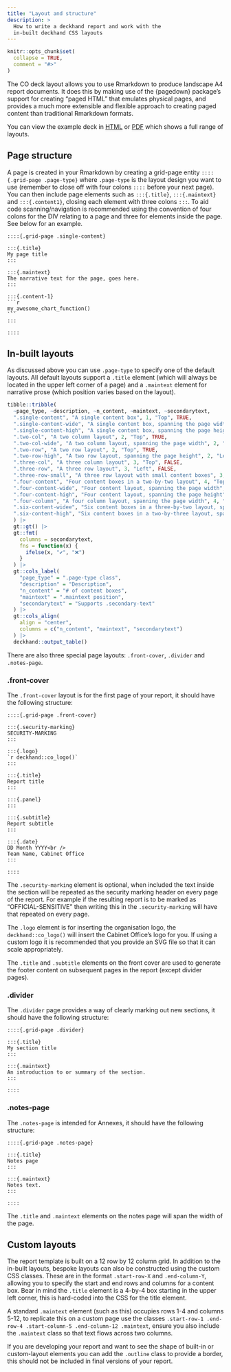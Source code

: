 ```yaml
---
title: "Layout and structure"
description: >
  How to write a deckhand report and work with the
  in-built deckhand CSS layouts
---
```


```r
knitr::opts_chunk$set(
  collapse = TRUE,
  comment = "#>"
)
```

The CO deck layout allows you to use Rmarkdown to produce landscape A4 report documents. It does this by making use of the {pagedown} package's support for creating "paged HTML" that emulates physical pages, and provides a much more extensible and flexible approach to creating paged content than traditional Rmarkdown formats.

You can view the example deck in [HTML](../co_deck_layouts.html) or [PDF](../co_deck_layouts.pdf) which shows a full range of layouts.

## Page structure

A page is created in your Rmarkdown by creating a grid-page entity `::::{.grid-page .page-type}` where `.page-type` is the layout design you want to use (remember to close off with four colons `::::` before your next page). You can then include page elements such as `:::{.title}`, `:::{.maintext}` and `:::{.content1}`, closing each element with three colons `:::`. To aid code scanning/navigation is recommended using the convention of four colons for the DIV relating to a page and three for elements inside the page. See below for an example.

````verbatim
::::{.grid-page .single-content}

:::{.title}
My page title
:::

:::{.maintext}
The narrative text for the page, goes here.
:::

:::{.content-1}
```r
my_awesome_chart_function()
```
:::

::::
````

## In-built layouts

As discussed above you can use `.page-type` to specify one of the default layouts. All default layouts support a `.title` element (which will always be located in the upper left corner of a page) and a `.maintext` element for narrative prose (which position varies based on the layout).

```r
tibble::tribble(
  ~page_type, ~description, ~n_content, ~maintext, ~secondarytext,
  ".single-content", "A single content box", 1, "Top", TRUE,
  ".single-content-wide", "A single content box, spanning the page width", 1, "Top", TRUE,
  ".single-content-high", "A single content box, spanning the page height", 1, "Left", FALSE,
  ".two-col", "A two column layout", 2, "Top", TRUE,
  ".two-col-wide", "A two column layout, spanning the page width", 2, "Top", FALSE,
  ".two-row", "A two row layout", 2, "Top", TRUE,
  ".two-row-high", "A two row layout, spanning the page height", 2, "Left", FALSE,
  ".three-col", "A three column layout", 3, "Top", FALSE,
  ".three-row", "A three row layout", 3, "Left", FALSE,
  ".three-row-small", "A three row layout with small content boxes", 3, "Middle", TRUE,
  ".four-content", "Four content boxes in a two-by-two layout", 4, "Top", TRUE,
  ".four-content-wide", "Four content layout, spanning the page width", 4, "Top", FALSE,
  ".four-content-high", "Four content layout, spanning the page height", 4, "Left", FALSE,
  ".four-column", "A four column layout, spanning the page width", 4, "Top", FALSE,
  ".six-content-widee", "Six content boxes in a three-by-two layout, spanning the page width", 6, "Top", FALSE,
  ".six-content-high", "Six content boxes in a two-by-three layout, spanning the page height", 6, "Left",  FALSE
  ) |>
  gt::gt() |>
  gt::fmt(
    columns = secondarytext,
    fns = function(x) {
      ifelse(x, "✔️", "❌")
    }
  ) |>
  gt::cols_label(
    "page_type" = ".page-type class",
    "description" = "Description",
    "n_content" = "# of content boxes",
    "maintext" = ".maintext position",
    "secondarytext" = "Supports .secondary-text"
  ) |>
  gt::cols_align(
    align = "center",
    columns = c("n_content", "maintext", "secondarytext")
  ) |>
  deckhand::output_table()
```

There are also three special page layouts: `.front-cover`, `.divider` and `.notes-page`.

### .front-cover
The `.front-cover` layout is for the first page of your report, it should have the following structure:

```verbatim
::::{.grid-page .front-cover}

:::{.security-marking}
SECURITY-MARKING
:::

:::{.logo}
`r deckhand::co_logo()`
:::

:::{.title}
Report title
:::

:::{.panel}
:::

:::{.subtitle}
Report subtitle
:::

:::{.date}
DD Month YYYY<br />
Team Name, Cabinet Office
:::

::::
```

The `.security-marking` element is optional, when included the text inside the section will be repeated as the security marking header on every page of the report. For example if the resulting report is to be marked as "OFFICIAL-SENSITIVE" then writing this in the `.security-marking` will have that repeated on every page.

The `.logo` element is for inserting the organisation logo, the `deckhand::co_logo()` will insert the Cabinet Office's logo for you. If using a custom logo it is recommended that you provide an SVG file so that it can scale appropriately.

The `.title` and `.subtitle` elements on the front cover are used to generate the footer content on subsequent pages in the report (except divider pages).

### .divider

The `.divider` page provides a way of clearly marking out new sections, it should have the following structure:

```verbatim
::::{.grid-page .divider}

:::{.title}
My section title
:::

:::{.maintext}
An introduction to or summary of the section.
:::

::::
```

### .notes-page

The `.notes-page` is intended for Annexes, it should have the following structure:

```verbatim
::::{.grid-page .notes-page}

:::{.title}
Notes page
:::

:::{.maintext}
Notes text.
:::

::::
```

The `.title` and `.maintext` elements on the notes page will span the width of the page.


## Custom layouts

The report template is built on a 12 row by 12 column grid. In addition to the in-built layouts, bespoke layouts can also be constructed using the custom CSS classes. These are in the format `.start-row-X` and `.end-column-Y`, allowing you to specify the start and end rows and columns for a content box. Bear in mind the `.title` element is a 4-by-4 box starting in the upper left corner, this is hard-coded into the CSS for the title element.

A standard `.maintext` element (such as this) occupies rows 1-4 and columns 5-12, to replicate this on a custom page use the classes `.start-row-1 .end-row-4 .start-column-5 .end-column-12 .maintext`, ensure you also include the `.maintext` class so that text flows across two columns.

If you are developing your report and want to see the shape of built-in or custom-layout elements you can add the `.outline` class to provide a border, this should not be included in final versions of your report.
